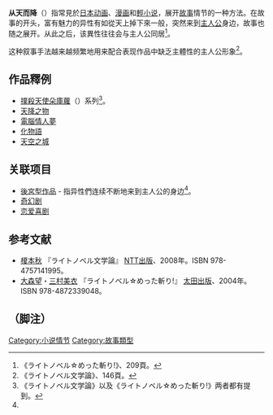 {{命名}}
'''从天而降'''（{{lang-ja|'''おちもの'''}}）指常見於[[日本动画|日本动画]]、[[漫画|漫画]]和[[輕小说|輕小说]]，展开[[物语|故事]]情节的一种方法。在故事的开头，富有魅力的异性有如從天上掉下來一般，突然来到[[主人公|主人公]]身边，故事也随之展开。从此之后，该異性往往会与主人公同居<ref name="metta">《ライトノベル☆めった斬り!》、209頁。</ref>。

这种叙事手法越来越频繁地用来配合表现作品中缺乏主體性的主人公形象<ref>《ライトノベル文学論》、146頁。</ref>。

==作品釋例==
*[[撲殺天使朵庫蘿|撲殺天使朵庫蘿]]（{{lang|ja|撲殺天使ドクロちゃん}}）系列<ref>《ライトノベル文学論》以及《ライトノベル☆めった斬り!》两者都有提到。</ref>。
*[[天降之物|天降之物]]
*[[電腦情人夢|電腦情人夢]]
*[[化物語|化物語]]
*[[天空之城|天空之城]]

==关联项目==
*[[後宮型作品|後宮型作品]] - 指异性們连续不断地来到主人公的身边<ref name="metta"></ref>。
*[[奇幻剧|奇幻剧]]
*[[恋爱喜剧|恋爱喜剧]]

==参考文献==
*[[榎本秋|榎本秋]] 『ライトノベル文学論』 [[NTT出版|NTT出版]]、2008年。ISBN 978-4757141995。
*[[大森望|大森望]]・[[三村美衣|三村美衣]] 『ライトノベル☆めった斬り!』 [[太田出版|太田出版]]、2004年。ISBN 978-4872339048。

==（脚注）==
{{reflist}}

{{Culture-stub}}
[[Category:小说情节|Category:小说情节]]
[[Category:故事類型|Category:故事類型]]